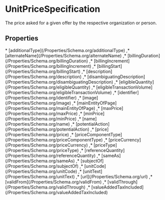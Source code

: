 
# UnitPriceSpecification

The price asked for a given offer by the respective organization or person.

## Properties

<Grid>
* [additionalType](/Properties/Schema.org/additionalType)
,* [alternateName](/Properties/Schema.org/alternateName)
,* [billingDuration](/Properties/Schema.org/billingDuration)
,* [billingIncrement](/Properties/Schema.org/billingIncrement)
,* [billingStart](/Properties/Schema.org/billingStart)
,* [description](/Properties/Schema.org/description)
,* [disambiguatingDescription](/Properties/Schema.org/disambiguatingDescription)
,* [eligibleQuantity](/Properties/Schema.org/eligibleQuantity)
,* [eligibleTransactionVolume](/Properties/Schema.org/eligibleTransactionVolume)
,* [identifier](/Properties/Schema.org/identifier)
,* [image](/Properties/Schema.org/image)
,* [mainEntityOfPage](/Properties/Schema.org/mainEntityOfPage)
,* [maxPrice](/Properties/Schema.org/maxPrice)
,* [minPrice](/Properties/Schema.org/minPrice)
,* [name](/Properties/Schema.org/name)
,* [potentialAction](/Properties/Schema.org/potentialAction)
,* [price](/Properties/Schema.org/price)
,* [priceComponentType](/Properties/Schema.org/priceComponentType)
,* [priceCurrency](/Properties/Schema.org/priceCurrency)
,* [priceType](/Properties/Schema.org/priceType)
,* [referenceQuantity](/Properties/Schema.org/referenceQuantity)
,* [sameAs](/Properties/Schema.org/sameAs)
,* [subjectOf](/Properties/Schema.org/subjectOf)
,* [unitCode](/Properties/Schema.org/unitCode)
,* [unitText](/Properties/Schema.org/unitText)
,* [url](/Properties/Schema.org/url)
,* [validFrom](/Properties/Schema.org/validFrom)
,* [validThrough](/Properties/Schema.org/validThrough)
,* [valueAddedTaxIncluded](/Properties/Schema.org/valueAddedTaxIncluded)

</Grid>

